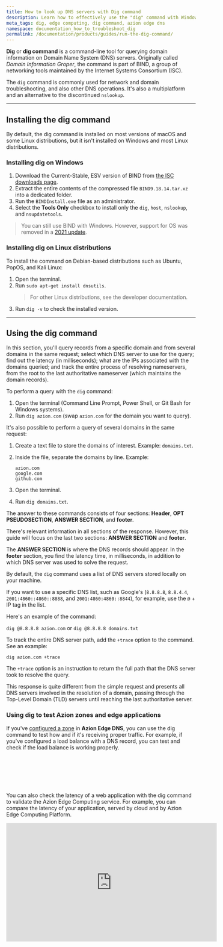 ```yaml
---
title: How to look up DNS servers with Dig command 
description: Learn how to effectively use the "dig" command with Windows and Linux, enabling precise DNS querying and troubleshooting and testing it with edge applications.
meta_tags: dig, edge computing, dig command, azion edge dns
namespace: documentation_how_to_troubleshoot_dig
permalink: /documentation/products/guides/run-the-dig-command/
---
```



**Dig** or **dig command** is a command-line tool for querying domain information on Domain Name System (DNS) servers. Originally called *Domain Information Groper*, the command is part of BIND, a group of networking tools maintained by the Internet Systems Consortium (ISC).

The `dig` command is commonly used for network and domain troubleshooting, and also other DNS operations. It's also a multiplatform and an alternative to the discontinued `nslookup`.

---

## Installing the dig command

By default, the dig command is installed on most versions of macOS and some Linux distributions, but it isn't installed on Windows and most Linux distributions.

### Installing dig on Windows

1. Download the Current-Stable, ESV version of BIND from [the ISC downloads page](https://www.isc.org/download/).
2. Extract the entire contents of the compressed file `BIND9.18.14.tar.xz` into a dedicated folder.
3. Run the `BINDInstall.exe` file as an administrator.
4. Select the **Tools Only** checkbox to install only the `dig`, `host`, `nslookup`, and `nsupdatetools`.

> You can still use BIND with Windows. However, support for OS was removed in a [2021 update](https://www.isc.org/blogs/bind-update-summer2021/).

### Installing dig on Linux distributions

To install the command on Debian-based distributions such as Ubuntu, PopOS, and Kali Linux:

1. Open the terminal.
2. Run `sudo apt-get install dnsutils`.
   > For other Linux distributions, see the developer documentation.
3. Run `dig -v` to check the installed version.

---

## Using the dig command

In this section, you'll query records from a specific domain and from several domains in the same request; select which DNS server to use for the query; find out the latency (in milliseconds); what are the IPs associated with the domains queried; and track the entire process of resolving nameservers, from the root to the last authoritative nameserver (which maintains the domain records).

To perform a query with the `dig` command:

1. Open the terminal (Command Line Prompt, Power Shell, or Git Bash for Windows systems).
2. Run `dig azion.com` (swap `azion.com` for the domain you want to query).

It's also possible to perform a query of several domains in the same request:

1. Create a text file to store the domains of interest. Example: `domains.txt`.
2. Inside the file, separate the domains by line. Example:

   ```
   azion.com
   google.com
   github.com
   ```

3. Open the terminal.
4. Run `dig domains.txt`.

The answer to these commands consists of four sections: **Header**, **OPT PSEUDOSECTION**, **ANSWER SECTION**, and **footer**.

There's relevant information in all sections of the response. However, this guide will focus on the last two sections: **ANSWER SECTION** and **footer**.

The **ANSWER SECTION** is where the DNS records should appear. In the **footer** section, you find the latency time, in milliseconds, in addition to which DNS server was used to solve the request.

By default, the `dig` command uses a list of DNS servers stored locally on your machine.

If you want to use a specific DNS list, such as Google's (`8.8.8.8`, `8.8.4.4`, `2001:4860::4860::8888`, and `2001:4860:4860::8844`), for example, use the `@` + IP tag in the list.

Here's an example of the command:

`dig @8.8.8.8 azion.com` or `dig @8.8.8.8 domains.txt`

To track the entire DNS server path, add the `+trace` option to the command. See an example:

`dig azion.com +trace`

The `+trace` option is an instruction to return the full path that the DNS server took to resolve the query.

This response is quite different from the simple request and presents all DNS servers involved in the resolution of a domain, passing through the Top-Level Domain (TLD) servers until reaching the last authoritative server.

### Using dig to test Azion zones and edge applications

If you've [configured a zone](/en/documentation/products/guides/secure/edge-dns-configure-main-settings/) in **Azion Edge DNS**, you can use the dig command to test how and if it's receiving proper traffic. For example, if you've configured a load balance with a DNS record, you can test and check if the load balance is working properly.

<LinkButton outlined link="https://console.azion.com/signup/" label="Create Azion account" outlined /> <br></br>

<LinkButton outlined link="/en/documentation/products/guides/secure/edge-dns-configure-main-settings/" label="Create zone" outlined /> <br></br>

<LinkButton outlined link="/en/documentation/products/guides/secure/load-balance-dns/#testing-your-balanced-record" label="Test balanced record" outlined />

You can also check the latency of a web application with the dig command to validate the Azion Edge Computing service. For example, you can compare the latency of your application, served by cloud and by Azion Edge Computing Platform.

<iframe width="560" height="315" src="https://youtu.be/KB4f4bSyHgI" title="Dig into DNS: Install & Use Dig Command Like a Pro" loading="lazy" frameborder="0" allow="accelerometer; autoplay; clipboard-write; encrypted-media; gyroscope; picture-in-picture; web-share" allowfullscreen></iframe>



